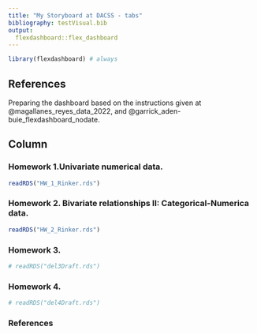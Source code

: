 ```yaml
---
title: "My Storyboard at DACSS - tabs"
bibliography: testVisual.bib
output: 
  flexdashboard::flex_dashboard
---
```


```r
library(flexdashboard) # always
```

## References {.sidebar}
 

Preparing the dashboard based on the instructions given at @magallanes_reyes_data_2022, and @garrick_aden-buie_flexdashboard_nodate.

## Column {.tabset .tabset-fade}


### Homework 1.Univariate numerical data.

```r
readRDS("HW_1_Rinker.rds")
```


### Homework 2. Bivariate relationships II: Categorical-Numerica data.

```r
readRDS("HW_2_Rinker.rds")
```

### Homework 3.

```r
# readRDS("del3Draft.rds")

```


### Homework 4.

```r
# readRDS("del4Draft.rds")
```


### References 
